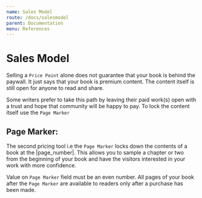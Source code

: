 ```yaml
---
name: Sales Model
route: /docs/salesmodel
parent: Documentation
menu: References
---
```


# Sales Model
Selling a `Price Point` alone does not guarantee that your book is behind the paywall. It just says that your book is premium content. The content itself is still open for anyone to read and share.

Some writers prefer to take this path by leaving their paid work(s) open with a trust and hope that community will be happy to pay. To lock the content itself use the `Page Marker` 

## Page Marker:

The second pricing tool i.e the `Page Marker` locks down the contents of a book at the |page_number|. This allows you to sample a chapter or two from the beginning of your book and have the visitors interested in your work with more confidence.

Value on `Page Marker` field must be an even number. All pages of your book after the `Page Marker` are available to readers only after a purchase has been made.